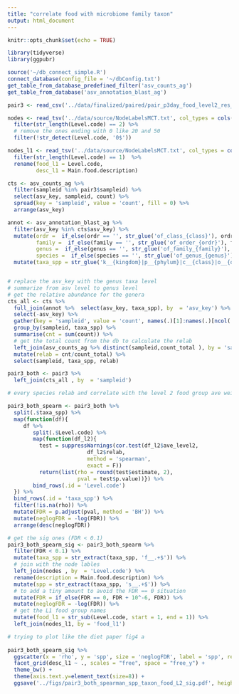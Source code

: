 ```yaml
---
title: "correlate food with microbiome family taxon"
output: html_document
---
```


```r
knitr::opts_chunk$set(echo = TRUE)
```

```r
library(tidyverse)
library(ggpubr) 
```

```r
source('~/db_connect_simple.R')
connect_database(config_file = '~/dbConfig.txt')
get_table_from_database_predefined_filter('asv_counts_ag')
get_table_from_database('asv_annotation_blast_ag')
```

```r
pair3 <- read_csv('../data/finalized/paired/pair_p3day_food_level2_res_fil.csv')

nodes <- read_tsv('../data/source/NodeLabelsMCT.txt', col_types = cols(.default = col_character())) %>% 
  filter(str_length(Level.code) == 2) %>% 
  # remove the ones ending with 0 like 20 and 50
  filter(!str_detect(Level.code, '0$'))

nodes_l1 <- read_tsv('../data/source/NodeLabelsMCT.txt', col_types = cols(.default = col_character())) %>% 
  filter(str_length(Level.code) == 1)  %>% 
  rename(food_l1 = Level.code,
         desc_l1 = Main.food.description)
```


```r
cts <- asv_counts_ag %>% 
  filter(sampleid %in% pair3$sampleid) %>% 
  select(asv_key, sampleid, count) %>% 
  spread(key = 'sampleid', value = 'count', fill = 0) %>% 
  arrange(asv_key)  

annot <- asv_annotation_blast_ag %>% 
  filter(asv_key %in% cts$asv_key) %>% 
  mutate(ordr =  if_else(ordr == '', str_glue('of_class_{class}'), ordr),
         family =  if_else(family == '', str_glue('of_order_{ordr}'), family),
         genus =  if_else(genus == '', str_glue('of_family_{family}'), genus),
         species =  if_else(species == '', str_glue('of_genus_{genus}'), species)) %>% 
  mutate(taxa_spp = str_glue('k__{kingdom}|p__{phylum}|c__{class}|o__{ordr}|f__{family}|g__{genus}|s__{species}'))


# replace the asv_key with the genus taxa level
# summarize from asv level to genus level
# get the relative abundance for the genera
cts_all <- cts %>% 
  full_join(annot %>%  select(asv_key, taxa_spp), by  = 'asv_key') %>% 
  select(-asv_key) %>% 
  gather(key = 'sampleid', value = 'count', names(.)[1]:names(.)[ncol(.) - 1]) %>% 
  group_by(sampleid, taxa_spp) %>% 
  summarise(cnt = sum(count)) %>% 
  # get the total count from the db to calculate the relab
  left_join(asv_counts_ag %>% distinct(sampleid,count_total ), by = 'sampleid') %>% 
  mutate(relab = cnt/count_total) %>% 
  select(sampleid, taxa_spp, relab) 

pair3_both <- pair3 %>% 
  left_join(cts_all , by  = 'sampleid')
```

```r
# every species relab and correlate with the level 2 food group ave weight

pair3_both_spearm <- pair3_both %>% 
  split(.$taxa_spp) %>% 
  map(function(df){
     df %>% 
        split(.$Level.code) %>% 
        map(function(df_l2){
          test = suppressWarnings(cor.test(df_l2$ave_level2, 
                         df_l2$relab, 
                         method = 'spearman', 
                         exact = F))
          return(list(rho = round(test$estimate, 2),
                      pval = test$p.value))}) %>% 
        bind_rows(.id = 'Level.code')
  }) %>% 
  bind_rows(.id = 'taxa_spp') %>% 
  filter(!is.na(rho)) %>% 
  mutate(FDR = p.adjust(pval, method = 'BH')) %>% 
  mutate(neglogFDR = -log(FDR)) %>% 
  arrange(desc(neglogFDR)) 

```

```r
# get the sig ones (FDR < 0.1)
pair3_both_spearm_sig <- pair3_both_spearm %>% 
  filter(FDR < 0.1) %>% 
  mutate(taxa_spp = str_extract(taxa_spp, 'f__.+$')) %>% 
  # join with the node lables 
  left_join(nodes , by  = 'Level.code') %>% 
  rename(description = Main.food.description) %>% 
  mutate(spp = str_extract(taxa_spp, 's__.+$')) %>% 
  # to add a tiny amount to avoid the FDR == 0 situation  
  mutate(FDR = if_else(FDR == 0, FDR + 10^-6, FDR)) %>% 
  mutate(neglogFDR = -log(FDR)) %>% 
  # get the L1 food group names 
  mutate(food_l1 = str_sub(Level.code, start = 1, end = 1)) %>% 
  left_join(nodes_l1, by = 'food_l1')
```

```r
# trying to plot like the diet paper fig4 a
  
pair3_both_spearm_sig %>% 
  ggscatter(x = 'rho', y = 'spp', size = 'neglogFDR', label = 'spp', repel = T) +
  facet_grid(desc_l1 ~ ., scales = "free", space = "free_y") +
  theme_bw() +
  theme(axis.text.y=element_text(size=8)) +
  ggsave('../figs/pair3_both_spearman_spp_taxon_food_L2_sig.pdf', height = 40, width = 10) 
```

